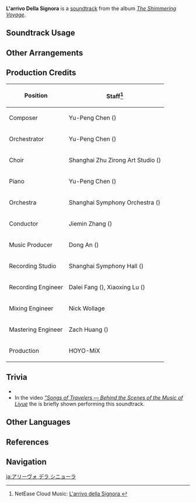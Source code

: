 {{Soundtrack Infobox
|image          = The Shimmering Voyage.png
|album          = The Shimmering Voyage
|disc           = 2
|number         = 30
|featured       = GENSHIN CONCERT 2021 "Melodies of an Endless Journey" (CD)
|featured2      =
|featured3      =
|featured_disc  = B
|featured_disc2 =
|featured_disc3 =
|youtube_id     = 7-ZdKyhsE6Y
|spotify_id     = 32jYZFIsfWmGaLMTNtXKPP
|previous       = A Cunning Trick
|next           = A Yearning Breeze
}}
'''L'arrivo Della Signora''' is a [[soundtrack]] from the album ''[[The Shimmering Voyage]]''.

==Soundtrack Usage==
{{Soundtrack Usage
|quest    = Ending Note//cutscene
}}

==Other Arrangements==
{{Files by Category Gallery|Media Using an Unreleased Arrangement of L'arrivo Della Signora Soundtrack}}

==Production Credits==
{| class="wikitable"
! Position
! Staff<ref>NetEase Cloud Music: [https://music.163.com/#/song?id=1861577589 L'arrivo della Signora {{zh|女士驾临}}]</ref>
|-
! Composer
| Yu-Peng Chen ({{zh|陈致逸}})
|-
! Orchestrator
| Yu-Peng Chen ({{zh|陈致逸}})
|-
! Choir
| Shanghai Zhu Zirong Art Studio ({{zh|上海朱梓溶艺术工作室}})
|-
! Piano
| Yu-Peng Chen ({{zh|陈致逸}})
|-
! Orchestra
| Shanghai Symphony Orchestra ({{zh|上海交响乐团}})
|-
! Conductor
| Jiemin Zhang ({{zh|张洁敏}})
|-
! Music Producer
| Dong An ({{zh|安栋}})
|-
! Recording Studio
| Shanghai Symphony Hall ({{zh|上海交响乐团音乐厅}})
|-
! Recording Engineer
| Dalei Fang ({{zh|房大磊}}), Xiaoxing Lu ({{zh|陆晓幸}})
|-
! Mixing Engineer
| Nick Wollage
|-
! Mastering Engineer
| Zach Huang ({{zh|黄巍}})
|-
! Production
| HOYO-MiX
|}

==Trivia==
* {{Transclude|Chrysalis Suspirii|SignoraLeitmotif|section=1}}
* In the video [https://youtu.be/JsDRUNFAcyo ''"Songs of Travelers &mdash; Behind the Scenes of the Music of Liyue''] the {{w|Shanghai Symphony Orchestra}} is briefly shown performing this soundtrack.

==Other Languages==
{{Other Languages
|en      = L'arrivo Della Signora
|zhs     = 女士驾临
|zhs_rm  = Nǚshì Jiàlín
|zht     = 女士駕臨
|zht_rm  = Nǚshì Jiàlín
|zh_tl   = 
|ja      = アリーヴォ デラ シニョーラ
|ja_rm   = Ariivo Dera Shinyoora
}}

==References==
{{Reflist}}

==Navigation==
{{Soundtrack Navbox|The Shimmering Voyage|1}}

[[ja:アリーヴォ デラ シニョーラ]]